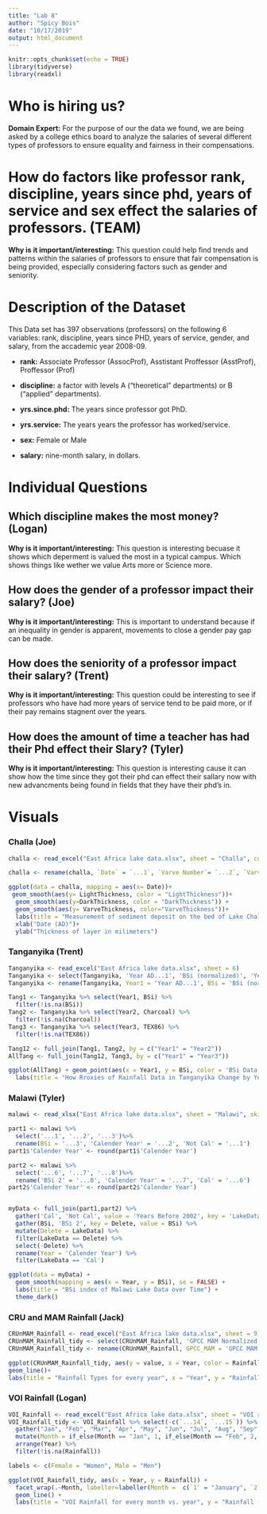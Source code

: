 ```yaml
---
title: "Lab 8"
author: "Spicy Bois"
date: "10/17/2019"
output: html_document
---
```


```r
knitr::opts_chunk$set(echo = TRUE)
library(tidyverse)
library(readxl)
```

# Who is hiring us?
**Domain Expert:** For the purpose of our the data we found, we are being asked by a college ethics board to analyze the salaries of several different types of professors to ensure equality and fairness in their compensations. 

# How do factors like professor rank, discipline, years since phd, years of service and sex effect the salaries of professors. (TEAM)
**Why is it important/interesting:** This question could help find trends and patterns within the salaries of professors to ensure that fair compensation is being provided, especially considering factors such as gender and seniority.

# Description of the Dataset
This Data set has 397 observations (professors) on the following 6 variables: rank, discipline, years since PHD, years of service, gender, and salary, from the accademic year 2008-09.

  * **rank:** Associate Professor (AssocProf), Asstistant Proffessor  (AsstProf), Proffessor (Prof)

  * **discipline:** a factor with levels A (“theoretical” departments) or B (“applied” departments).

  * **yrs.since.phd:** The years since professor got PhD.

  * **yrs.service:** The years years the professor has worked/service.

  * **sex:** Female or Male

  * **salary:** nine-month salary, in dollars.

# Individual Questions
## Which discipline makes the most money? (Logan)
**Why is it important/interesting:** This question is interesting becuase it shows which deperment is valued the most in a typical campus. Which shows things like wether we value Arts more or Science more.

## How does the gender of a professor impact their salary? (Joe)
**Why is it important/interesting:** This is important to understand because if an inequality in gender is apparent, movements to close a gender pay gap can be made.

## How does the seniority of a professor impact their salary? (Trent)
**Why is it important/interesting:** This question could be interesting to see if professors who have had more years of service tend to be paid more, or if their pay remains stagnent over the years.

## How does the amount of time a teacher has had their Phd effect their Slary? (Tyler)
**Why is it important/interesting:** This question is interesting cause it can show how the time since they got their phd can effect their sallary now with new advancments being found in fields that they have their phd's in.

# Visuals
### Challa (Joe)
```r
challa <- read_excel("East Africa lake data.xlsx", sheet = "Challa", col_names = FALSE, col_types = NULL, na = "", skip = 3)

challa <- rename(challa, `Date` = `...1`, `Varve Number`= `...2`, `VarveThickness` = `...3`, `LightThickness` = `...4`, `DarkThickness`= `...5`)

ggplot(data = challa, mapping = aes(x= Date))+
 geom_smooth(aes(y= LightThickness, color = "LightThickness"))+
  geom_smooth(aes(y=DarkThickness, color = "DarkThickness")) +
  geom_smooth(aes(y= VarveThickness, color="VarveThickness"))+
  labs(title = "Measurement of sediment deposit on the bed of Lake Challa", caption= "Varve is the cumulative value of DarkThickness and LightThickness.", fill= "Layers")+
  xlab("Date (AD)")+
  ylab("Thickness of layer in milimeters")
```


### Tanganyika (Trent)
```r
Tanganyika <- read_excel("East Africa lake data.xlsx", sheet = 6)
Tanganyika <- select(Tanganyika, 'Year AD...1', 'BSi (normalized)', 'Year AD...4', 'Charcoal (normalized)','Year', TEX86)
Tanganyika <- rename(Tanganyika, Year1 = 'Year AD...1', BSi = 'BSi (normalized)',Year2 = 'Year AD...4', Charcoal = 'Charcoal (normalized)', Year3 = 'Year')

Tang1 <- Tanganyika %>% select(Year1, BSi) %>%
  filter(!is.na(BSi)) 
Tang2 <- Tanganyika %>% select(Year2, Charcoal) %>%
  filter(!is.na(Charcoal))
Tang3 <- Tanganyika %>% select(Year3, TEX86) %>%
  filter(!is.na(TEX86))

Tang12 <- full_join(Tang1, Tang2, by = c("Year1" = "Year2"))
AllTang <- full_join(Tang12, Tang3, by = c("Year1" = "Year3")) 

ggplot(AllTang) + geom_point(aes(x = Year1, y = BSi, color = 'BSi Data')) + geom_point(aes(x = Year1, y = Charcoal, color='Charcoal Data')) + geom_point(aes(x = Year1, y = TEX86, color='TEX86 Data')) +
  labs(title = "How Rroxies of Rainfall Data in Tanganyika Change by Year", y = "Rainfall (cm)", x = "Year")
```

### Malawi (Tyler)
```r
malawi <- read_xlsx("East Africa lake data.xlsx", sheet = "Malawi", skip = 2, col_names = FALSE)

part1 <- malawi %>%
  select('...1', '...2', '...3')%>%
  rename(BSi = '...3', 'Calender Year' = '...2', 'Not Cal' = '...1')
part1$'Calender Year' <- round(part1$'Calender Year')

part2 <- malawi %>%
  select('...6', '...7', '...8')%>%
  rename('BSi 2' = '...8', 'Calender Year' = '...7', 'Cal' = '...6')
part2$'Calender Year' <- round(part2$'Calender Year')


myData <- full_join(part1,part2) %>%
  gather('Cal', 'Not Cal', value = 'Years Before 2002', key = 'LakeData') %>%
  gather(BSi, 'BSi 2', key = Delete, value = BSi) %>%
  mutate(Delete = LakeData) %>%
  filter(LakeData == Delete) %>%
  select(-Delete) %>%
  rename(Year = 'Calender Year') %>%
  filter(LakeData == 'Cal')

ggplot(data = myData) +
  geom_smooth(mapping = aes(x = Year, y = BSi), se = FALSE) +
  labs(title = "BSi index of Malawi Lake Data over Time") + 
  theme_dark()
```

### CRU and MAM Rainfall (Jack)
```r
CRUnMAM_Rainfall <- read_excel("East Africa lake data.xlsx", sheet = 9)
CRUnMAM_Rainfall_tidy <- select(CRUnMAM_Rainfall, 'GPCC MAM Normalized',	'CRU MAM Normalized',	'GPCC OND Normalized', 'CRU OND Normalized')
CRUnMAM_Rainfall_tidy <- rename(CRUnMAM_Rainfall, GPCC_MAM = 'GPCC MAM Normalized',	CRU_MAM = 'CRU MAM Normalized',	GPCC_OND = 'GPCC OND Normalized', CRU_OND = 'CRU OND Normalized') %>% gather(GPCC_MAM, CRU_MAM,	GPCC_OND, CRU_OND, key = "Rainfall_type", value = "value")

ggplot(CRUnMAM_Rainfall_tidy, aes(y = value, x = Year, color = Rainfall_type)) +
geom_line()+
labs(title = "Rainfall Types for every year", x = "Year", y = "Rainfall")
```


### VOI Rainfall (Logan)
```r
VOI_Rainfall <- read_excel("East Africa lake data.xlsx", sheet = "VOI rainfall station data")
VOI_Rainfall_tidy <- VOI_Rainfall %>% select(-c(`...14`, `...15`)) %>% 
  gather("Jan", "Feb", "Mar", "Apr", "May", "Jun", "Jul", "Aug", "Sep", "Oct", "Nov", "Dec", key = "Month", value = "Rainfall") %>%
  mutate(Month = if_else(Month == "Jan", 1, if_else(Month == "Feb", 2, if_else(Month == "Mar", 3, if_else(Month == "Apr", 4, if_else(Month == "May", 5, if_else(Month == "Jun", 6, if_else(Month == "Jul", 7, if_else(Month == "Aug", 8, if_else(Month == "Sep", 9, if_else(Month == "Oct", 10, if_else(Month == "Nov", 11, if_else(Month == "Dec", 12, 0))))))))))))) %>% 
  arrange(Year) %>%
  filter(!is.na(Rainfall))

labels <- c(Female = "Women", Male = "Men")

ggplot(VOI_Rainfall_tidy, aes(x = Year, y = Rainfall)) + 
  facet_wrap(.~Month, labeller=labeller(Month =  c(`1` = "January", `2` = "February", `3` = "March", `4` = "April", `5` = "May", `6` = "June", `7` = "July", `8` = "August", `9` = "September", `10` = "October", `11` = "November", `12` = "December"))) + 
  geom_line() + 
  labs(title = "VOI Rainfall for every month vs. year", y = "Rainfall (cm)", x = "Year")
```




